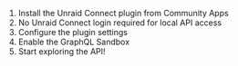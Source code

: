 1. Install the Unraid Connect plugin from Community Apps
2. No Unraid Connect login required for local API access
3. Configure the plugin settings
4. Enable the GraphQL Sandbox
5. Start exploring the API!
